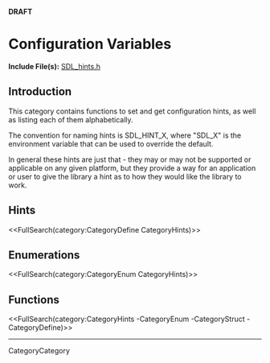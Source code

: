 <!-- master-page:CategoryTemplate -->
<!-- #master-date:Unknown-Date -->
<!-- format wiki -->
<!-- language en -->
'''DRAFT'''

= Configuration Variables =

'''Include File(s):''' [http://hg.libsdl.org/SDL/file/default/include/SDL_hints.h SDL_hints.h]


== Introduction ==
This category contains functions to set and get configuration hints, as well as listing each of them alphabetically.

The convention for naming hints is SDL_HINT_X, where "SDL_X" is the environment variable that can be used to override the default.

In general these hints are just that - they may or may not be supported or applicable on any given platform, but they provide a way for an application or user to give the library a hint as to how they would like the library to work.


== Hints ==

<<FullSearch(category:CategoryDefine CategoryHints)>>

== Enumerations ==

<<FullSearch(category:CategoryEnum CategoryHints)>>

== Functions ==

<<FullSearch(category:CategoryHints -CategoryEnum -CategoryStruct -CategoryDefine)>>


----
CategoryCategory
